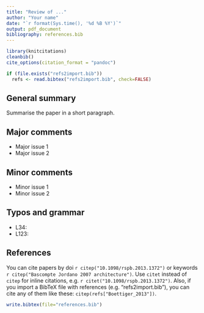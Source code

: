 ```yaml
---
title: "Review of ..."
author: "Your name"
date: "`r format(Sys.time(), '%d %B %Y')`"
output: pdf_document
bibliography: references.bib
---
```



```r

library(knitcitations)
cleanbib()   
cite_options(citation_format = "pandoc")

if (file.exists("refs2import.bib")) 
  refs <- read.bibtex("refs2import.bib", check=FALSE)

```



## General summary

Summarise the paper in a short paragraph.


## Major comments

- Major issue 1
- Major issue 2


## Minor comments

- Minor issue 1
- Minor issue 2


## Typos and grammar

- L34:
- L123: 



## References

You can cite papers by doi `r citep("10.1098/rspb.2013.1372")` or keywords `r citep("Bascompte Jordano 2007 architecture")`. Use `citet` instead of `citep` for inline citations, e.g. `r citet("10.1098/rspb.2013.1372")`. Also, if you import a BibTeX file with references (e.g. "refs2import.bib"), you can cite any of them like these: `citep(refs["Boettiger_2013"])`. 


```r
write.bibtex(file="references.bib")
```





